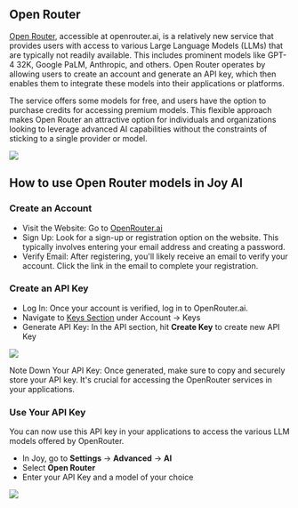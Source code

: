 ## Open Router

[Open Router](https://openrouter.ai/), accessible at openrouter.ai, is a relatively new service that provides users with access to various Large Language Models (LLMs) that are typically not readily available. This includes prominent models like GPT-4 32K, Google PaLM, Anthropic, and others. Open Router operates by allowing users to create an account and generate an API key, which then enables them to integrate these models into their applications or platforms.

The service offers some models for free, and users have the option to purchase credits for accessing premium models. This flexible approach makes Open Router an attractive option for individuals and organizations looking to leverage advanced AI capabilities without the constraints of sticking to a single provider or model.

![](https://user-images.githubusercontent.com/2284279/291569884-239e2b68-e136-401d-ab4f-af57467339a1.png)

## How to use Open Router models in Joy AI

### Create an Account

- Visit the Website: Go to [OpenRouter.ai](https://openrouter.ai)
- Sign Up: Look for a sign-up or registration option on the website. This typically involves entering your email address and creating a password.
- Verify Email: After registering, you'll likely receive an email to verify your account. Click the link in the email to complete your registration.

### Create an API Key

- Log In: Once your account is verified, log in to OpenRouter.ai.
- Navigate to [Keys Section](https://openrouter.ai/keys) under Account -> Keys
- Generate API Key: In the API section, hit **Create Key** to create new API Key

![](https://user-images.githubusercontent.com/2284279/291570659-38465306-6037-490d-a346-8072281cc705.png)

Note Down Your API Key: Once generated, make sure to copy and securely store your API key. It's crucial for accessing the OpenRouter services in your applications.

### Use Your API Key

You can now use this API key in your applications to access the various LLM models offered by OpenRouter.

- In Joy, go to **Settings** -> **Advanced** -> **AI**
- Select **Open Router**
- Enter your API Key and a model of your choice

![](https://user-images.githubusercontent.com/2284279/291571105-f6758519-f7a3-4b72-8ef8-716f29731c4e.png)